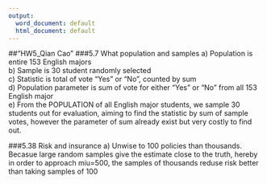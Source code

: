 ```yaml
---
output:
  word_document: default
  html_document: default
---
```

##"HW5_Qian Cao"
###5.7 What population and samples
a) Population is entire 153 English majors    
b) Sample is 30 student randomly selected  
c) Statistic is total of vote "Yes" or "No", counted by sum  
d) Population parameter is sum of vote for either "Yes" or "No" from all 153 English major  
e) From the POPULATION of all English major students, we sample 30 students out for evaluation, aiming to find the statistic by sum of sample votes, however the parameter of sum already exist but very costly to find out.   

###5.38 Risk and insurance
a) Unwise to 100 policies than thousands.    
Becasue large random samples give the estimate close to the truth, hereby in order to approach miu=500, the samples of thousands reduse risk better than taking samples of 100

